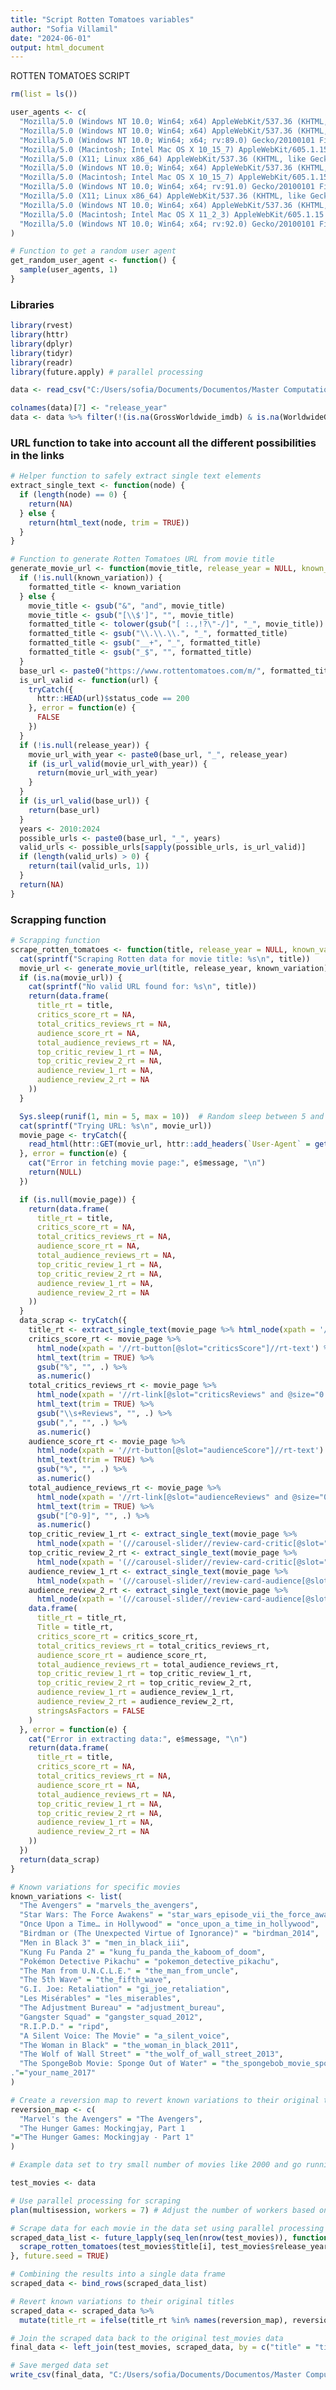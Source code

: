 ```yaml
---
title: "Script Rotten Tomatoes variables"
author: "Sofia Villamil"
date: "2024-06-01"
output: html_document
---
```


ROTTEN TOMATOES SCRIPT

```r
rm(list = ls())
```

```r
user_agents <- c(
  "Mozilla/5.0 (Windows NT 10.0; Win64; x64) AppleWebKit/537.36 (KHTML, like Gecko) Chrome/90.0.4430.93 Safari/537.36",
  "Mozilla/5.0 (Windows NT 10.0; Win64; x64) AppleWebKit/537.36 (KHTML, like Gecko) Chrome/88.0.4324.150 Safari/537.36",
  "Mozilla/5.0 (Windows NT 10.0; Win64; x64; rv:89.0) Gecko/20100101 Firefox/89.0",
  "Mozilla/5.0 (Macintosh; Intel Mac OS X 10_15_7) AppleWebKit/605.1.15 (KHTML, like Gecko) Version/14.1.1 Safari/605.1.15",
  "Mozilla/5.0 (X11; Linux x86_64) AppleWebKit/537.36 (KHTML, like Gecko) Chrome/91.0.4472.77 Safari/537.36",
  "Mozilla/5.0 (Windows NT 10.0; Win64; x64) AppleWebKit/537.36 (KHTML, like Gecko) Chrome/91.0.4472.124 Safari/537.36",
  "Mozilla/5.0 (Macintosh; Intel Mac OS X 10_15_7) AppleWebKit/605.1.15 (KHTML, like Gecko) Version/14.0.3 Safari/605.1.15",
  "Mozilla/5.0 (Windows NT 10.0; Win64; x64; rv:91.0) Gecko/20100101 Firefox/91.0",
  "Mozilla/5.0 (X11; Linux x86_64) AppleWebKit/537.36 (KHTML, like Gecko) Chrome/92.0.4515.107 Safari/537.36",
  "Mozilla/5.0 (Windows NT 10.0; Win64; x64) AppleWebKit/537.36 (KHTML, like Gecko) Chrome/93.0.4577.82 Safari/537.36",
  "Mozilla/5.0 (Macintosh; Intel Mac OS X 11_2_3) AppleWebKit/605.1.15 (KHTML, like Gecko) Version/14.0.3 Safari/605.1.15",
  "Mozilla/5.0 (Windows NT 10.0; Win64; x64; rv:92.0) Gecko/20100101 Firefox/92.0"
)
```

```r
# Function to get a random user agent
get_random_user_agent <- function() {
  sample(user_agents, 1)
}
```

### Libraries


```r
library(rvest)
library(httr)
library(dplyr)
library(tidyr)
library(readr)
library(future.apply) # parallel processing
```

```r
data <- read_csv("C:/Users/sofia/Documents/Documentos/Master Computational Social Sciences/TFM/Master Thesis/Data/movies_final_dataset_with_bm_cleaned.csv",show_col_types = FALSE)

colnames(data)[7] <- "release_year"
data <- data %>% filter(!(is.na(GrossWorldwide_imdb) & is.na(WorldwideGross_bm)))

```


### URL function to take into account all the different possibilities in the links

```r
# Helper function to safely extract single text elements
extract_single_text <- function(node) {
  if (length(node) == 0) {
    return(NA)
  } else {
    return(html_text(node, trim = TRUE))
  }
}

# Function to generate Rotten Tomatoes URL from movie title
generate_movie_url <- function(movie_title, release_year = NULL, known_variation = NULL) {
  if (!is.null(known_variation)) {
    formatted_title <- known_variation
  } else {
    movie_title <- gsub("&", "and", movie_title)
    movie_title <- gsub("[\\$']", "", movie_title)
    formatted_title <- tolower(gsub("[ :.,!?\"-/]", "_", movie_title))
    formatted_title <- gsub("\\.\\.\\.", "_", formatted_title)
    formatted_title <- gsub("__+", "_", formatted_title)
    formatted_title <- gsub("_$", "", formatted_title)
  }
  base_url <- paste0("https://www.rottentomatoes.com/m/", formatted_title)
  is_url_valid <- function(url) {
    tryCatch({
      httr::HEAD(url)$status_code == 200
    }, error = function(e) {
      FALSE
    })
  }
  if (!is.null(release_year)) {
    movie_url_with_year <- paste0(base_url, "_", release_year)
    if (is_url_valid(movie_url_with_year)) {
      return(movie_url_with_year)
    }
  }
  if (is_url_valid(base_url)) {
    return(base_url)
  }
  years <- 2010:2024
  possible_urls <- paste0(base_url, "_", years)
  valid_urls <- possible_urls[sapply(possible_urls, is_url_valid)]
  if (length(valid_urls) > 0) {
    return(tail(valid_urls, 1))
  }
  return(NA)
}

```

### Scrapping function

```r
# Scrapping function
scrape_rotten_tomatoes <- function(title, release_year = NULL, known_variation = NULL) {
  cat(sprintf("Scraping Rotten data for movie title: %s\n", title))
  movie_url <- generate_movie_url(title, release_year, known_variation)
  if (is.na(movie_url)) {
    cat(sprintf("No valid URL found for: %s\n", title))
    return(data.frame(
      title_rt = title,
      critics_score_rt = NA,
      total_critics_reviews_rt = NA,
      audience_score_rt = NA,
      total_audience_reviews_rt = NA,
      top_critic_review_1_rt = NA,
      top_critic_review_2_rt = NA,
      audience_review_1_rt = NA,
      audience_review_2_rt = NA
    ))
  }

  Sys.sleep(runif(1, min = 5, max = 10))  # Random sleep between 5 and 10 seconds
  cat(sprintf("Trying URL: %s\n", movie_url))
  movie_page <- tryCatch({
    read_html(httr::GET(movie_url, httr::add_headers(`User-Agent` = get_random_user_agent())))
  }, error = function(e) {
    cat("Error in fetching movie page:", e$message, "\n")
    return(NULL)
  })

  if (is.null(movie_page)) {
    return(data.frame(
      title_rt = title,
      critics_score_rt = NA,
      total_critics_reviews_rt = NA,
      audience_score_rt = NA,
      total_audience_reviews_rt = NA,
      top_critic_review_1_rt = NA,
      top_critic_review_2_rt = NA,
      audience_review_1_rt = NA,
      audience_review_2_rt = NA
    ))
  }
  data_scrap <- tryCatch({
    title_rt <- extract_single_text(movie_page %>% html_node(xpath = '//h1[@slot="titleIntro"]//span'))
    critics_score_rt <- movie_page %>%
      html_node(xpath = '//rt-button[@slot="criticsScore"]//rt-text') %>%
      html_text(trim = TRUE) %>%
      gsub("%", "", .) %>%
      as.numeric()
    total_critics_reviews_rt <- movie_page %>%
      html_node(xpath = '//rt-link[@slot="criticsReviews" and @size="0.75"]') %>%
      html_text(trim = TRUE) %>%
      gsub("\\s+Reviews", "", .) %>%
      gsub(",", "", .) %>%
      as.numeric()
    audience_score_rt <- movie_page %>%
      html_node(xpath = '//rt-button[@slot="audienceScore"]//rt-text') %>%
      html_text(trim = TRUE) %>%
      gsub("%", "", .) %>%
      as.numeric()
    total_audience_reviews_rt <- movie_page %>%
      html_node(xpath = '//rt-link[@slot="audienceReviews" and @size="0.75"]') %>%
      html_text(trim = TRUE) %>%
      gsub("[^0-9]", "", .) %>%
      as.numeric()
    top_critic_review_1_rt <- extract_single_text(movie_page %>% 
      html_node(xpath = '(//carousel-slider//review-card-critic[@slot="tile"])[1]//rt-text[@slot="content"]'))
    top_critic_review_2_rt <- extract_single_text(movie_page %>% 
      html_node(xpath = '(//carousel-slider//review-card-critic[@slot="tile"])[2]//rt-text[@slot="content"]'))
    audience_review_1_rt <- extract_single_text(movie_page %>% 
      html_node(xpath = '(//carousel-slider//review-card-audience[@slot="tile"])[1]//rt-text[@slot="content"]'))
    audience_review_2_rt <- extract_single_text(movie_page %>% 
      html_node(xpath = '(//carousel-slider//review-card-audience[@slot="tile"])[2]//rt-text[@slot="content"]'))
    data.frame(
      title_rt = title_rt,
      Title = title_rt,
      critics_score_rt = critics_score_rt,
      total_critics_reviews_rt = total_critics_reviews_rt,
      audience_score_rt = audience_score_rt,
      total_audience_reviews_rt = total_audience_reviews_rt,
      top_critic_review_1_rt = top_critic_review_1_rt,
      top_critic_review_2_rt = top_critic_review_2_rt,
      audience_review_1_rt = audience_review_1_rt,
      audience_review_2_rt = audience_review_2_rt,
      stringsAsFactors = FALSE
    )
  }, error = function(e) {
    cat("Error in extracting data:", e$message, "\n")
    return(data.frame(
      title_rt = title,
      critics_score_rt = NA,
      total_critics_reviews_rt = NA,
      audience_score_rt = NA,
      total_audience_reviews_rt = NA,
      top_critic_review_1_rt = NA,
      top_critic_review_2_rt = NA,
      audience_review_1_rt = NA,
      audience_review_2_rt = NA
    ))
  })
  return(data_scrap)
}


```

```r
# Known variations for specific movies
known_variations <- list(
  "The Avengers" = "marvels_the_avengers",
  "Star Wars: The Force Awakens" = "star_wars_episode_vii_the_force_awakens",
  "Once Upon a Time… in Hollywood" = "once_upon_a_time_in_hollywood",
  "Birdman or (The Unexpected Virtue of Ignorance)" = "birdman_2014",
  "Men in Black 3" = "men_in_black_iii",
  "Kung Fu Panda 2" = "kung_fu_panda_the_kaboom_of_doom",
  "Pokémon Detective Pikachu" = "pokemon_detective_pikachu",
  "The Man from U.N.C.L.E." = "the_man_from_uncle",
  "The 5th Wave" = "the_fifth_wave",
  "G.I. Joe: Retaliation" = "gi_joe_retaliation",
  "Les Misérables" = "les_miserables",
  "The Adjustment Bureau" = "adjustment_bureau",
  "Gangster Squad" = "gangster_squad_2012",
  "R.I.P.D." = "ripd",
  "A Silent Voice: The Movie" = "a_silent_voice",
  "The Woman in Black" = "the_woman_in_black_2011",
  "The Wolf of Wall Street" = "the_wolf_of_wall_street_2013",
  "The SpongeBob Movie: Sponge Out of Water" = "the_spongebob_movie_sponge_out_of_water","Your Name
."="your_name_2017"
)

# Create a reversion map to revert known variations to their original titles
reversion_map <- c(
  "Marvel's the Avengers" = "The Avengers",
  "The Hunger Games: Mockingjay, Part 1
"="The Hunger Games: Mockingjay - Part 1"
)

# Example data set to try small number of movies like 2000 and go running it un this chunks of 2000 util you get to 15576. I did it all in but take too long!

test_movies <- data

# Use parallel processing for scraping
plan(multisession, workers = 7) # Adjust the number of workers based on your CPU, I have 8 so I put one less

# Scrape data for each movie in the data set using parallel processing
scraped_data_list <- future_lapply(seq_len(nrow(test_movies)), function(i) {
  scrape_rotten_tomatoes(test_movies$title[i], test_movies$release_year[i], known_variations[[test_movies$title[i]]])
}, future.seed = TRUE)  

# Combining the results into a single data frame
scraped_data <- bind_rows(scraped_data_list)

# Revert known variations to their original titles
scraped_data <- scraped_data %>%
  mutate(title_rt = ifelse(title_rt %in% names(reversion_map), reversion_map[title_rt], title_rt))

# Join the scraped data back to the original test_movies data
final_data <- left_join(test_movies, scraped_data, by = c("title" = "title_rt"))

```

```r
# Save merged data set
write_csv(final_data, "C:/Users/sofia/Documents/Documentos/Master Computational Social Sciences/TFM/Master Thesis/Data/movies_test_dataset_with_rotten_tomatoes_cleaned.csv")

```


